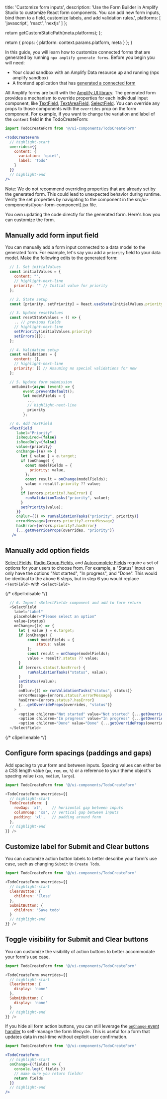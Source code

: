
  title: 'Customize form inputs',
  description: 'Use the Form Builder in Amplify Studio to customize React form components. You can add new form inputs, bind them to a field, customize labels, and add validation rules.',
  platforms: [
    'javascript',
    'react',
    'nextjs'
  ]
};

  return getCustomStaticPath(meta.platforms);
};

  return {
    props: {
      platform: context.params.platform,
      meta
    }
  };
}

In this guide, you will learn how to customize connected forms that are generated by running `npx amplify generate forms`. Before you begin you will need: 

- Your cloud sandbox with an Amplify Data resource up and running (npx amplify sandbox)
- A frontend application that has [generated a connected form](/[platform]/build-ui/formbuilder/)


All Amplify forms are built with the [Amplify UI library](https://ui.docs.amplify.aws/). The generated form provides a mechanism to override properties for each individual input component, like [TextField](https://ui.docs.amplify.aws/react/components/textfield), [TextAreaField](https://ui.docs.amplify.aws/react/components/textareafield), [SelectField](https://ui.docs.amplify.aws/react/components/selectfield). You can override any props to those components with the `overrides` prop on the form component. For example, if you want to change the variation and label of the `content` field in the TodoCreateForm:

```jsx
import TodoCreateForm from '@/ui-components/TodoCreateForm'

<TodoCreateForm
  // highlight-start
  overrides={{
    content: {
      variation: 'quiet',
      label: 'Todo'
    }
  }}
  // highlight-end
/>
```

<Callout>

Note: We do not recommend overriding properties that are already set by the generated form. This could lead to unexpected behavior during runtime. Verify the set properties by navigating to the component in the src/ui-components/[your-form-component].jsx file.

</Callout>
You own updating the code directly for the generated form. Here's how you can customize the form.

## Manually add form input field

You can manually add a form input connected to a data model to the generated form. For example, let's say you add a `priority` field to your data model. Make the following edits to the generated form:

```jsx title="src/ui-components/TodoCreateForm.js"
  // 1. Set initialValues
  const initialValues = {
    content: "",
    // highlight-next-line
    priority: "" // Initial value for priority
  };

  // 2. State setup
  const [priority, setPriority] = React.useState(initialValues.priority);

  // 3. Update resetValues
  const resetStateValues = () => {
    .. // previous fields
    // highlight-next-line
    setPriority(initialValues.priority)
    setErrors({});
  };

  // 4. Validation setup
  const validations = {
    content: [],
    // highlight-next-line
    priority: [] // Assuming no special validations for now
  };

  // 5. Update form submission
   onSubmit={async (event) => {
        event.preventDefault();
        let modelFields = {
          ..,
          // highlight-next-line
          priority
        };

  // 6. Add TextField
  <TextField
     label="Priority"
     isRequired={false}
     isReadOnly={false}
     value={priority}
     onChange={(e) => {
       let { value } = e.target;
       if (onChange) {
         const modelFields = {
           priority: value,
         };
         const result = onChange(modelFields);
         value = result?.priority ?? value;
       }
       if (errors.priority?.hasError) {
         runValidationTasks("priority", value);
       }
       setPriority(value);
     }}
     onBlur={() => runValidationTasks("priority", priority)}
     errorMessage={errors.priority?.errorMessage}
     hasError={errors.priority?.hasError}
     {...getOverrideProps(overrides, "priority")}
   />

```

## Manually add option fields

[Select Fields](https://ui.docs.amplify.aws/react/components/selectfield), [Radio Group Fields](https://ui.docs.amplify.aws/react/components/radiogroupfield), and [Autocomplete Fields](https://ui.docs.amplify.aws/react/components/autocomplete) require a set of options for your users to choose from. For example, a "Status" input can only have the options "Not started", "In progress", and "Done". This would be identical to the above 6 steps, but in step 6 you would replace `<TextField>` with `<SelectField>`

{/* cSpell:disable */}
```js title="src/ui-components/TodoCreateForm.js"
  // 6. Import <SelectField> component and add to form return
  <SelectField
    label="Label" 
    placeholder="Please select an option" 
    value={status} 
    onChange={(e) => {
      let { value } = e.target;
      if (onChange) {
          const modelFields = {
              status: value
          };
          const result = onChange(modelFields);
          value = result?.status ?? value;
      }
      if (errors.status?.hasError) {
          runValidationTasks("status", value);
      }
      setStatus(value);
      }} 
      onBlur={() => runValidationTasks("status", status)}
      errorMessage={errors.status?.errorMessage} 
      hasError={errors.status?.hasError} 
      {...getOverrideProps(overrides, "status")}
    >
      <option children="Not started" value="Not started" {...getOverrideProps(overrides, "statusOption0")}></option>
      <option children="In progress" value="In progress" {...getOverrideProps(overrides, "statusOption1")}></option>
      <option children="Done" value="Done" {...getOverrideProps(overrides, "statusOption2")}></option>
  </SelectField>
```
{/* cSpell:enable */}


## Configure form spacings (paddings and gaps)

Add spacing to your form and between inputs. Spacing values can either be a CSS length value (`px`, `rem`, `em`, `%`) or a reference to your theme object's spacing value (`xss`, `medium`, `large`).

```js
import TodoCreateForm from '@/ui-components/TodoCreateForm'

<TodoCreateForm overrides={{
  // highlight-start
  TodoCreateForm: {
    rowGap: 'xl',    // horizontal gap between inputs
    columnGap: 'xs', // vertical gap between inputs
    padding: 'xl',   // padding around form
  },
  // highlight-end
}} />
```


## Customize label for Submit and Clear buttons

You can customize action button labels to better describe your form's use case, such as changing `Submit` to `Create Todo`.

```js
import TodoCreateForm from '@/ui-components/TodoCreateForm'

<TodoCreateForm overrides={{
  // highlight-start
  ClearButton: {
    children: 'Close'
  },
  SubmitButton: {
    children: 'Save todo'
  }
  // highlight-end
}} />
```

## Toggle visibility for Submit and Clear buttons

You can customize the visibility of action buttons to better accommodate your form's use case.

```js
import TodoCreateForm from '@/ui-components/TodoCreateForm'

<TodoCreateForm overrides={{
  // highlight-start
  ClearButton: {
    display: 'none'
  },
  SubmitButton: {
    display: 'none'
  }
  // highlight-end
}} />
```

If you hide all form action buttons, you can still leverage the [`onChange` event handler](/gen1/[platform]/build-ui/formbuilder/lifecycle/#get-form-data-as-your-user-inputs-data---onchange) to self-manage the form lifecycle. This is useful for a form that updates data in real-time without explicit user confirmation.


```jsx
import TodoCreateForm from '@/ui-components/TodoCreateForm'

<TodoCreateForm
  // highlight-start
  onChange={(fields) => {
    console.log({ fields })
    // make sure you return fields!
    return fields
  }}
  // highlight-end
/>
```
